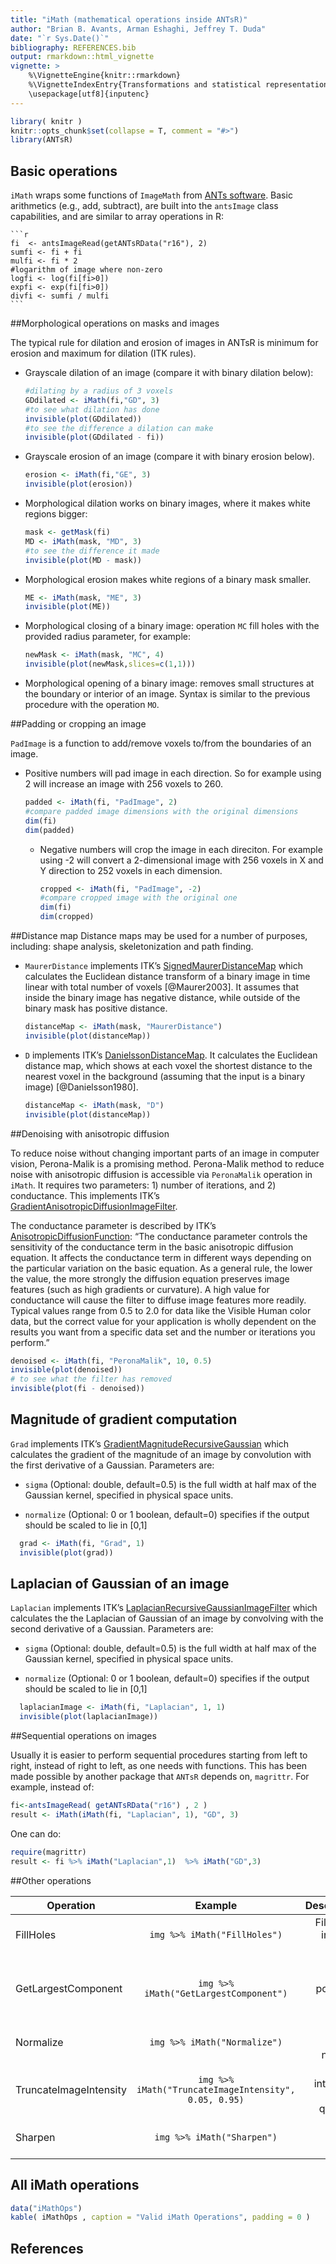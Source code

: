 ```yaml
---
title: "iMath (mathematical operations inside ANTsR)"
author: "Brian B. Avants, Arman Eshaghi, Jeffrey T. Duda"
date: "`r Sys.Date()`"
bibliography: REFERENCES.bib
output: rmarkdown::html_vignette
vignette: >
    %\VignetteEngine{knitr::rmarkdown}
    %\VignetteIndexEntry{Transformations and statistical representations for images in R}
    \usepackage[utf8]{inputenc}
---
```



```r
library( knitr )
knitr::opts_chunk$set(collapse = T, comment = "#>")
library(ANTsR)
```

## Basic operations

`iMath`  wraps some functions of `ImageMath` from [ANTs software](http://stnava.github.io/ANTs/). Basic
arithmetics (e.g., add, subtract), are built into the `antsImage` class capabilities, and are similar to
array operations in R:

    ```r
    fi  <- antsImageRead(getANTsRData("r16"), 2)
    sumfi <- fi + fi
    mulfi <- fi * 2
    #logarithm of image where non-zero
    logfi <- log(fi[fi>0])
    expfi <- exp(fi[fi>0])
    divfi <- sumfi / mulfi
    ```

##Morphological operations on masks and images

The typical rule for dilation and erosion of images in ANTsR is minimum
for erosion and maximum for dilation (ITK rules).

  * Grayscale dilation of an image (compare it with binary dilation below):

    ```r
    #dilating by a radius of 3 voxels
    GDdilated <- iMath(fi,"GD", 3)
    #to see what dilation has done
    invisible(plot(GDdilated))
    #to see the difference a dilation can make
    invisible(plot(GDdilated - fi))
    ```

  * Grayscale erosion of an image (compare it with binary erosion below).

    ```r
    erosion <- iMath(fi,"GE", 3)
    invisible(plot(erosion))
    ```

  * Morphological dilation works on binary images, where it makes white
  regions bigger:

    ```r
    mask <- getMask(fi)
    MD <- iMath(mask, "MD", 3)
    #to see the difference it made
    invisible(plot(MD - mask))
    ```

  * Morphological erosion makes white regions of a binary mask smaller.

    ```r
    ME <- iMath(mask, "ME", 3)
    invisible(plot(ME))
    ```

  * Morphological closing of a binary image: operation `MC` fill holes with the
    provided radius parameter, for example:

    ```r
    newMask <- iMath(mask, "MC", 4)
    invisible(plot(newMask,slices=c(1,1)))
    ```

  * Morphological opening of a binary image: removes small structures at the boundary
    or interior of an image. Syntax is similar to the previous procedure with the operation
    `MO`.


##Padding or cropping an image

`PadImage` is a function to add/remove voxels to/from the boundaries of an image.

* Positive numbers will pad image in each direction. So for example using 2
  will increase an image with 256 voxels to 260.

    ```r
    padded <- iMath(fi, "PadImage", 2)
    #compare padded image dimensions with the original dimensions
    dim(fi)
    dim(padded)
    ```

  * Negative numbers will crop the image in each direciton. For example using -2
  will convert a 2-dimensional image with 256 voxels in X and Y direction to
  252 voxels in each dimension.

    ```r
    cropped <- iMath(fi, "PadImage", -2)
    #compare cropped image with the original one
    dim(fi)
    dim(cropped)
    ```

##Distance map
Distance maps may be used for a number of purposes, including: shape
analysis, skeletonization and path finding.

  * `MaurerDistance` implements ITK's [SignedMaurerDistanceMap](http://www.itk.org/Doxygen/html/classitk_1_1SignedMaurerDistanceMapImageFilter.html) which
  calculates the Euclidean distance transform of a binary
  image in time linear with total number of voxels [@Maurer2003].
  It assumes that inside the binary image has negative distance,
  while outside of the binary mask has positive distance.

    ```r
    distanceMap <- iMath(mask, "MaurerDistance")
    invisible(plot(distanceMap))
    ```

 *  `D` implements ITK's [DanielssonDistanceMap](http://www.itk.org/Doxygen/html/classitk_1_1DanielssonDistanceMapImageFilter.html). It calculates the Euclidean
   distance map, which shows at each voxel the shortest distance to the nearest
   voxel in the background (assuming that the input is a binary image)
   [@Danielsson1980].

    ```r
    distanceMap <- iMath(mask, "D")
    invisible(plot(distanceMap))
    ```

##Denoising with anisotropic diffusion

To reduce noise without changing important parts of an image in computer vision, Perona-Malik is a
promising method. Perona-Malik method to reduce noise with anisotropic diffusion is accessible
via `PeronaMalik` operation in `iMath`. It requires two parameters: 1) number of iterations, and
2) conductance. This implements ITK's [GradientAnisotropicDiffusionImageFilter](http://www.itk.org/Doxygen/html/classitk_1_1GradientAnisotropicDiffusionImageFilter.html).

The conductance parameter is described by ITK's [AnisotropicDiffusionFunction](http://www.itk.org/Doxygen/html/classitk_1_1AnisotropicDiffusionFunction.html): "The conductance parameter controls the sensitivity of the conductance term in the basic anisotropic diffusion equation. It affects the conductance term in different ways depending on the particular variation on the basic equation. As a general rule, the lower the value, the more strongly the diffusion equation preserves image features (such as high gradients or curvature). A high value for conductance will cause the filter to diffuse image features more readily. Typical values range from 0.5 to 2.0 for data like the Visible Human color data, but the correct value for your application is wholly dependent on the results you want from a specific data set and the number or iterations you perform."

```r
denoised <- iMath(fi, "PeronaMalik", 10, 0.5)
invisible(plot(denoised))
# to see what the filter has removed
invisible(plot(fi - denoised))
```

## Magnitude of gradient computation

`Grad` implements ITK's [GradientMagnitudeRecursiveGaussian](http://www.itk.org/Doxygen/html/classitk_1_1GradientMagnitudeRecursiveGaussianImageFilter.html#a170eaa3168a017c92cc0b640943e9ca2) which calculates the gradient of the magnitude of an image by convolution
with the first derivative of a Gaussian. Parameters are:

* `sigma` (Optional: double, default=0.5) is the full width at half max of the Gaussian kernel,
specified in physical space units.

* `normalize` (Optional: 0 or 1 boolean, default=0) specifies if the output should be scaled to lie in [0,1]

```r
  grad <- iMath(fi, "Grad", 1)
  invisible(plot(grad))
```

## Laplacian of Gaussian of an image

`Laplacian` implements ITK's [LaplacianRecursiveGaussianImageFilter](http://www.itk.org/Doxygen/html/classitk_1_1LaplacianRecursiveGaussianImageFilter.html) which  calculates the the Laplacian of Gaussian of an image by convolving with
the second derivative of a Gaussian. Parameters are:

* `sigma` (Optional: double, default=0.5) is the full width at half max of the Gaussian kernel,
specified in physical space units.

* `normalize` (Optional: 0 or 1 boolean, default=0) specifies if the output should be scaled to lie in [0,1]

```r
  laplacianImage <- iMath(fi, "Laplacian", 1, 1)
  invisible(plot(laplacianImage))
```

##Sequential operations on images

Usually it is easier to perform sequential procedures starting from left to right,
instead of right to left, as one needs with functions. This has been made possible by
another package that `ANTsR` depends on, `magrittr`. For example, instead of:

```r
fi<-antsImageRead( getANTsRData("r16") , 2 )
result <- iMath(iMath(fi, "Laplacian", 1), "GD", 3)
```

  One can do:

```r
require(magrittr)
result <- fi %>% iMath("Laplacian",1)  %>% iMath("GD",3)
```

##Other operations

| Operation     | Example                   | Description                |
| ------------- |:-------------------------:| --------------------------:|
| FillHoles     |`img %>% iMath("FillHoles")`| Fills holes in binary object|
| GetLargestComponent |`img %>% iMath("GetLargestComponent")`|Returns largest portion of binary object|
|Normalize| `img %>% iMath("Normalize")` |Creates image negative|
|TruncateImageIntensity| `img %>% iMath("TruncateImageIntensity", 0.05, 0.95)`|Trims intensities by quantiles|
|Sharpen| `img %>% iMath("Sharpen")` | Makes edges sharper|



## All iMath operations
```r
data("iMathOps")
kable( iMathOps , caption = "Valid iMath Operations", padding = 0 )
```

## References
